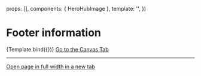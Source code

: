 
<Meta title="Sections/Hero/HeroHubImage" component={HeroHubImage} />

  props: [],
  components: { HeroHubImage },
  template: '<HeroHubImage />',
})

# Footer information

<Canvas>
  <Story name="Example">{Template.bind({})}</Story>
</Canvas>

<ArgsTable story="Example" />

<a href="?path=/story/sections-hero-herohub-image--example">
  Go to the Canvas Tab
</a>

---

<a href="?id=sections-hero-herohub--example" target="_blank">
  Open page in full width in a new tab
</a>
